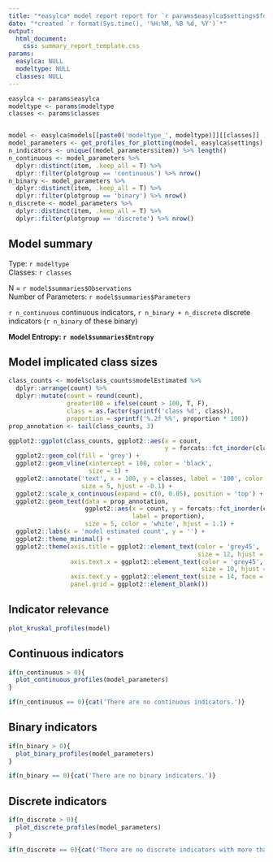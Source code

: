 ```yaml
---
title: "*easylca* model report report for `r params$easylca$settings$folder_name`"
date: "*created `r format(Sys.time(), '%H:%M, %B %d, %Y')`*"
output: 
  html_document:
    css: summary_report_template.css
params:
  easylca: NULL
  modeltype: NULL
  classes: NULL
---
```


```r
easylca <- params$easylca 
modeltype <- params$modeltype
classes <- params$classes


model <- easylca$models[[paste0('modeltype_', modeltype)]][[classes]]
model_parameters <- get_profiles_for_plotting(model, easylca$settings)
n_indicators <- unique((model_parameters$item)) %>% length()
n_continuous <- model_parameters %>% 
  dplyr::distinct(item, .keep_all = T) %>% 
  dplyr::filter(plotgroup == 'continuous') %>% nrow()
n_binary <- model_parameters %>% 
  dplyr::distinct(item, .keep_all = T) %>% 
  dplyr::filter(plotgroup == 'binary') %>% nrow()
n_discrete <- model_parameters %>% 
  dplyr::distinct(item, .keep_all = T) %>% 
  dplyr::filter(plotgroup == 'discrete') %>% nrow()
```

## Model summary

Type: `r modeltype`\
Classes: `r classes`

N = `r model$summaries$Observations`\
Number of Parameters: `r model$summaries$Parameters`

`r n_continuous` continuous indicators, `r n_binary + n_discrete` discrete indicators (`r n_binary` of these binary)

**Model Entropy: `r model$summaries$Entropy`**

## Model implicated class sizes

```r
class_counts <- model$class_counts$modelEstimated %>% 
  dplyr::arrange(count) %>% 
  dplyr::mutate(count = round(count), 
                greater100 = ifelse(count > 100, T, F),
                class = as.factor(sprintf('class %d', class)), 
                proportion = sprintf('%.2f %%', proportion * 100))
prop_annotation <- tail(class_counts, 3)

ggplot2::ggplot(class_counts, ggplot2::aes(x = count, 
                                           y = forcats::fct_inorder(class)))+ 
  ggplot2::geom_col(fill = 'grey') +
  ggplot2::geom_vline(xintercept = 100, color = 'black', 
                      size = 1) +
  ggplot2::annotate('text', x = 100, y = classes, label = '100', color = 'black', 
                    size = 5, hjust = -0.1) +
  ggplot2::scale_x_continuous(expand = c(0, 0.05), position = 'top') + 
  ggplot2::geom_text(data = prop_annotation, 
                     ggplot2::aes(x = count, y = forcats::fct_inorder(class),
                                  label = proportion), 
                     size = 5, color = 'white', hjust = 1.1) + 
  ggplot2::labs(x = 'model estimated count', y = '') + 
  ggplot2::theme_minimal() + 
  ggplot2::theme(axis.title = ggplot2::element_text(color = 'grey45', 
                                                    size = 12, hjust = 0), 
                 axis.text.x = ggplot2::element_text(color = 'grey45', 
                                                     size = 10, hjust = 0), 
                 axis.text.y = ggplot2::element_text(size = 14, face = 'bold'), 
                 panel.grid = ggplot2::element_blank())
```

## Indicator relevance

```r
plot_kruskal_profiles(model)
```

## Continuous indicators

```r
if(n_continuous > 0){
  plot_continuous_profiles(model_parameters)
}
```

```r
if(n_continuous == 0){cat('There are no continuous indicators.')}
```

## Binary indicators

```r
if(n_binary > 0){
  plot_binary_profiles(model_parameters)
}
```


```r
if(n_binary == 0){cat('There are no binary indicators.')}
```

## Discrete indicators 

```r
if(n_discrete > 0){
  plot_discrete_profiles(model_parameters)
}
```

```r
if(n_discrete == 0){cat('There are no discrete indicators with more than 2 levels.')}
```
